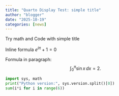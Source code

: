 ```yaml
---
title: "Quarto Display Test: simple title"
author: "blogger"
date: "2025-10-19"
categories: [news]
---
```


Try math and Code with simple title

Inline formula $e^{i\pi}+1=0$

Formula in paragraph:
$$
\int_{0}^{\pi} \sin x \, dx = 2.
$$

```python
import sys, math
print("Python version:", sys.version.split()[0])
sum(i*i for i in range(6))
```
